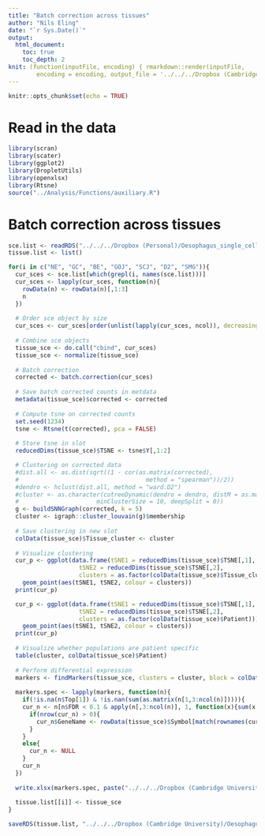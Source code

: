 ```yaml
---
title: "Batch correction across tissues"
author: "Nils Eling"
date: "`r Sys.Date()`"
output: 
  html_document:
    toc: true
    toc_depth: 2
knit: (function(inputFile, encoding) { rmarkdown::render(inputFile, 
        encoding = encoding, output_file = '../../../Dropbox (Cambridge University)/Oesophagus_single_cell/Results/Reports/Tissue_correction.html') })
---
```


```r
knitr::opts_chunk$set(echo = TRUE)
```

# Read in the data

```r
library(scran)
library(scater)
library(ggplot2)
library(DropletUtils)
library(openxlsx)
library(Rtsne)
source("../Analysis/Functions/auxiliary.R")
```

# Batch correction across tissues

```r
sce.list <- readRDS("../../../Dropbox (Personal)/Oesophagus_single_cell/High_quality_sce.rds")
tissue.list <- list()

for(i in c("NE", "GC", "BE", "GOJ", "SCJ", "D2", "SMG")){
  cur_sces <- sce.list[which(grepl(i, names(sce.list)))]
  cur_sces <- lapply(cur_sces, function(n){
    rowData(n) <- rowData(n)[,1:3]
    n
  })
  
  # Order sce object by size
  cur_sces <- cur_sces[order(unlist(lapply(cur_sces, ncol)), decreasing = TRUE)]
  
  # Combine sce objects
  tissue_sce <- do.call("cbind", cur_sces)
  tissue_sce <- normalize(tissue_sce)
  
  # Batch correction
  corrected <- batch.correction(cur_sces)
  
  # Save batch corrected counts in metdata
  metadata(tissue_sce)$corrected <- corrected
  
  # Compute tsne on corrected counts
  set.seed(1234)
  tsne <- Rtsne(t(corrected), pca = FALSE)
  
  # Store tsne in slot
  reducedDims(tissue_sce)$TSNE <- tsne$Y[,1:2]

  # Clustering on corrected data
  #dist.all <- as.dist(sqrt((1 - cor(as.matrix(corrected), 
  #                                    method = "spearman"))/2))
  #dendro <- hclust(dist.all, method = "ward.D2")
  #cluster <- as.character(cutreeDynamic(dendro = dendro, distM = as.matrix(dist.all), 
  #                      minClusterSize = 10, deepSplit = 0))
  g <- buildSNNGraph(corrected, k = 5)
  cluster <- igraph::cluster_louvain(g)$membership
  
  # Save clustering in new slot
  colData(tissue_sce)$Tissue_cluster <- cluster
  
  # Visualize clustering
  cur_p <- ggplot(data.frame(tSNE1 = reducedDims(tissue_sce)$TSNE[,1],
                    tSNE2 = reducedDims(tissue_sce)$TSNE[,2],
                    clusters = as.factor(colData(tissue_sce)$Tissue_cluster))) +
    geom_point(aes(tSNE1, tSNE2, colour = clusters))
  print(cur_p)

  cur_p <- ggplot(data.frame(tSNE1 = reducedDims(tissue_sce)$TSNE[,1],
                    tSNE2 = reducedDims(tissue_sce)$TSNE[,2],
                    clusters = as.factor(colData(tissue_sce)$Patient))) +
    geom_point(aes(tSNE1, tSNE2, colour = clusters))
  print(cur_p)
  
  # Visualize whether populations are patient specific 
  table(cluster, colData(tissue_sce)$Patient)
  
  # Perform differential expression
  markers <- findMarkers(tissue_sce, clusters = cluster, block = colData(tissue_sce)$Patient)
  
  markers.spec <- lapply(markers, function(n){
    if(!is.na(n$Top[1]) & !is.nan(sum(as.matrix(n[1,3:ncol(n)])))){
    cur_n <- n[n$FDR < 0.1 & apply(n[,3:ncol(n)], 1, function(x){sum(x > 0)}) == ncol(n) - 2,]
      if(nrow(cur_n) > 0){
        cur_n$GeneName <- rowData(tissue_sce)$Symbol[match(rownames(cur_n), rowData(tissue_sce)$ID)]
      }
    }
    else{
      cur_n <- NULL
    }
    cur_n
  })
  
  write.xlsx(markers.spec, paste("../../../Dropbox (Cambridge University)/Oesophagus_single_cell/Results/Marker_genes/Tissues/", i, "/Marker_genes.xlsx", sep = ""))
  
  tissue.list[[i]] <- tissue_sce
}

saveRDS(tissue.list, "../../../Dropbox (Cambridge University)/Oesophagus_single_cell/Tissue_sce.rds")
```

